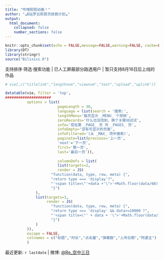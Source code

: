 ```yaml
---
title: "哔哩熙熙动画！"
author: "☁️B站罗云熙首页拯救计划☁️"
output:
  html_document:
    collapsed: false
    number_sections: false
---
```


```r
knitr::opts_chunk$set(echo = FALSE,message=FALSE,warning=FALSE, cache=FALSE)
library(DT)
library(stringr)
source("Bilixixi.R")

```

支持排序·筛选·搜索功能 | 已人工屏蔽部分路透用户 | 暂只支持8月16日后上线的作品


```r
# vie[,c("titlelink","lengthnum","viewnum","text","upload","uplink")]

datatable(vie, filter = 'top', 
#####################
          options = list(
                        pageLength = 30,
                        language = list(search = '搜索:',
                        lengthMenu='每页显示 _MENU_ 个视频',
                        zeroRecords='什么也没找到，换个关键词试试',
                        info='现在第 _PAGE_ 页 共 _PAGES_ 页',
                        infoEmpty='没有可显示的页面',
                        infoFiltered='(从 _MAX_ 项中搜索)',
                        paginate=list(previous='上一页',
                        'next'='下一页',
                        first='第一页',
                        last='最后一页')),
                        
                        columnDefs = list(
                        list(targets=2,
                        render = JS(
                     "function(data, type, row, meta) {",
                     "return type === 'display'?",
                     "'<span title=\"'+data +'\">'+Math.floor(data/60) + '分'+Math.floor(data%60)+'秒</span>' : data;",
                     "}")
              ),
              list(targets=3,
                   render = JS(
                     "function(data, type, row, meta) {",
                     "return type === 'display' && data>=10000 ?",
                     "'<span title=\"' + data + '\">'+Math.floor(data/1000)/10+'万</span>' : data;",
                     "}")
              )
          )),
          escape = FALSE,
          colnames = c("标题","时长","点击量","弹幕数","上传日期","阿婆主")
          )

```

最近更新: `r lastdate` | 微博: [\@Re_空中三日](https://www.weibo.com/u/6722029638)
